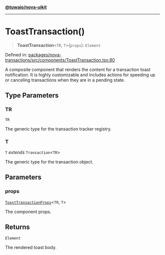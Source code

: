 [**@tuwaio/nova-uikit**](../../../README.md)

***

# ToastTransaction()

> **ToastTransaction**\<`TR`, `T`\>(`props`): `Element`

Defined in: [packages/nova-transactions/src/components/ToastTransaction.tsx:80](https://github.com/TuwaIO/nova-uikit/blob/3e65053a3ef978515e6fefc215ba06ba9a29842e/packages/nova-transactions/src/components/ToastTransaction.tsx#L80)

A composite component that renders the content for a transaction toast notification.
It is highly customizable and includes actions for speeding up or canceling transactions
when they are in a pending state.

## Type Parameters

### TR

`TR`

The generic type for the transaction tracker registry.

### T

`T` *extends* `Transaction`\<`TR`\>

The generic type for the transaction object.

## Parameters

### props

[`ToastTransactionProps`](../type-aliases/ToastTransactionProps.md)\<`TR`, `T`\>

The component props.

## Returns

`Element`

The rendered toast body.
